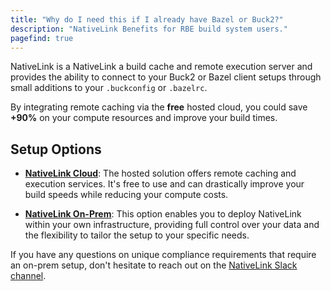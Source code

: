 ```yaml
---
title: "Why do I need this if I already have Bazel or Buck2?"
description: "NativeLink Benefits for RBE build system users."
pagefind: true
---
```


NativeLink is a NativeLink a build cache and remote execution server
and provides the ability to connect to your Buck2 or Bazel client
setups through small additions to your `.buckconfig` or `.bazelrc`.

By integrating remote caching via the **free** hosted cloud,
you could save **+90%** on your compute resources and
 improve your build times.

## Setup Options

- **[NativeLink Cloud](/nativelink-cloud/bazel/)**:
The hosted solution offers remote caching and execution services.
It's free to use and can drastically improve your build speeds while
reducing your compute costs.

- **[NativeLink On-Prem](/deployment-examples/on-prem-overview/)**:
This option enables you to deploy NativeLink within your own infrastructure,
providing full control over your data and the flexibility to tailor the setup
to your specific needs.

If you have any questions on unique compliance requirements
that require an on-prem setup, don't hesitate to reach out on the
[NativeLink Slack channel](https://community.nativelink.com).
